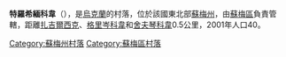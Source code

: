 {{coord|50|58|32|N|34|43|42|E|scale:100000|display=title}}

'''特羅希緬科韋'''（{{lang-uk|Трохименкове}}），是[[烏克蘭|烏克蘭]]的村落，位於該國東北部[[蘇梅州|蘇梅州]]，由[[蘇梅區|蘇梅區]]負責管轄，距離[[扎吉爾西克|扎吉爾西克]]、[[格里岑科韋|格里岑科韋]]和[[舍夫琴科韋_(蘇梅區)|舍夫琴科韋]]0.5公里，2001年人口40。

{{DEFAULTSORT:Трохименкове}}
[[Category:蘇梅州村落|Category:蘇梅州村落]]
[[Category:蘇梅區村落|Category:蘇梅區村落]]


{{Sumy-geo-stub}}